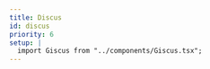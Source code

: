 ```yaml
---
title: Discus
id: discus
priority: 6
setup: |
  import Giscus from "../components/Giscus.tsx";
---
```


<script src="https://discus.bundlejs.com/client.js" data-repo="okikio/bundlejs"
data-repo-id="MDEwOlJlcG9zaXRvcnkzNjE4NjgyNTM=" data-category="General"
data-category-id="MDE4OkRpc2N1c3Npb25DYXRlZ29yeTMyODg3MDcw" data-mapping="pathname" data-reactions-enabled="1"
data-emit-metadata="0" data-input-position="bottom" data-theme="dark" data-lang="en" data-loading="lazy"
crossorigin="anonymous" defer fetchpriority="low" 
></script>

<!-- <Giscus 
  repo="okikio/bundlejs"
  repoId="MDEwOlJlcG9zaXRvcnkzNjE4NjgyNTM="
  category="General"
  categoryId="MDE4OkRpc2N1c3Npb25DYXRlZ29yeTMyODg3MDcw" 
  mapping="pathname" 
  reactionsEnabled="1"
  emitMetadata="0" 
  inputPosition="bottom" 
  theme="dark" 
  lang="en" 
  loading="lazy"
  client:only
/> -->
